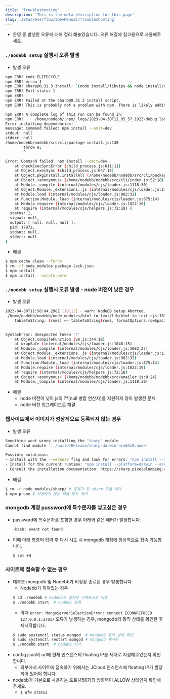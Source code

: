 ```yaml
---
title: 'Troubleshooting'
description: 'This is the meta description for this page'
slug: 'JStackOverflow/3DevManual/Troubleshooting'
---
```


- 운영 중 발생한 오류에 대해 정리 해놓았습니다. 오류 해결에 참고용으로 사용해주세요.

### `./nodebb setup` 실행시 오류 발생
- 발생 오류
```bash
npm ERR! code ELIFECYCLE
npm ERR! errno 1
npm ERR! sharp@0.31.3 install: `(node install/libvips && node install/dll-copy && prebuild-install) || (node install/can-compile && node-gyp rebuild && node install/dll-copy)`
npm ERR! Exit status 1
npm ERR! 
npm ERR! Failed at the sharp@0.31.3 install script.
npm ERR! This is probably not a problem with npm. There is likely additional logging output above.

npm ERR! A complete log of this run can be found in:
npm ERR!     /home/nodebb/.npm/_logs/2023-04-30T11_05_57_192Z-debug.log
Error installing dependencies!
message: Command failed: npm install --omit=dev
stdout: null
stderr: null
/home/nodebb/nodebb/src/cli/package-install.js:138
		throw e;
		^

Error: Command failed: npm install --omit=dev
    at checkExecSyncError (child_process.js:611:11)
    at Object.execSync (child_process.js:647:15)
    at Object.pkgInstall.installAll (/home/nodebb/nodebb/src/cli/package-install.js:129:9)
    at Object.<anonymous> (/home/nodebb/nodebb/src/cli/index.js:52:18)
    at Module._compile (internal/modules/cjs/loader.js:1118:30)
    at Object.Module._extensions..js (internal/modules/cjs/loader.js:1138:10)
    at Module.load (internal/modules/cjs/loader.js:982:32)
    at Function.Module._load (internal/modules/cjs/loader.js:875:14)
    at Module.require (internal/modules/cjs/loader.js:1022:19)
    at require (internal/modules/cjs/helpers.js:72:18) {
  status: 1,
  signal: null,
  output: [ null, null, null ],
  pid: 17972,
  stdout: null,
  stderr: null
}

```

- 해결

```bash
$ npm cache clean --force
$ rm -rf node_modules package-lock.json
$ npm install
$ npm install --unsafe-perm
```

### `./nodebb setup` 실행시 오류 발생 - node 버전이 낮은 경우

- 발생 오류

```bash
2023-04-30T11:58:04.298Z [19112] - warn: NodeBB Setup Aborted.
 /home/nodebb/nodebb/node_modules/html-to-text/lib/html-to-text.cjs:1838
    tableToString: (rows) => tableToString(rows, formatOptions.rowSpacing ?? 0, formatOptions.colSpacing ?? 3),
                                                                           ^

SyntaxError: Unexpected token '?'
    at Object.compileFunction (vm.js:344:18)
    at wrapSafe (internal/modules/cjs/loader.js:1048:15)
    at Module._compile (internal/modules/cjs/loader.js:1082:27)
    at Object.Module._extensions..js (internal/modules/cjs/loader.js:1138:10)
    at Module.load (internal/modules/cjs/loader.js:982:32)
    at Function.Module._load (internal/modules/cjs/loader.js:875:14)
    at Module.require (internal/modules/cjs/loader.js:1022:19)
    at require (internal/modules/cjs/helpers.js:72:18)
    at Object.<anonymous> (/home/nodebb/nodebb/src/emailer.js:8:24)
    at Module._compile (internal/modules/cjs/loader.js:1118:30)
```

- 해결
  - node 버전이 낮아 js의 ??(null 병합 연산자)를 지원하지 않아 발생한 문제
  - node 버전 업그레이드로 해결

### 웹사이트에서 이미지가 정상적으로 등록되지 않는 경우

- 발생 오류

```bash
Something went wrong installing the "sharp" module
Cannot find module '../build/Release/sharp-darwin-arm64v8.node'
 
Possible solutions:
- Install with the --verbose flag and look for errors: "npm install --ignore-scripts=false --verbose sharp"
- Install for the current runtime: "npm install --platform=darwin --arch=arm64 sharp"
- Consult the installation documentation: https://sharp.pixelplumbing.com/install
```

- 해결
```bash
$ rm -r node_modules/sharp/ # 문제가 된 sharp 모듈 제거
$ npm prune # 사용하지 않는 모듈 모두 제거
```

### mongodb 계정 password에 특수문자를 넣고싶은 경우
- password에 특수문자를 포함한 경우 아래와 같은 에러가 발생합니다.
  ```bash
  -bash: event not found
  ```
- 이때 아래 명령어 입력 후 다시 시도 시 mongodb 계정에 정상적으로 접속 가능합니다.
  ```bash
  $ set +H
  ```

### 사이트에 접속할 수 없는 경우
- 대부분 mongodb 및 Nodebb가 비정상 종료된 경우 발생합니다.
  - Nodebb가 꺼져있는 경우
  ```bash
  $ cd ./nodebb # nodebb가 설치된 디렉토리로 이동
  $ ./nodebb start  # nodebb 실행
  ```
  - 이때 `error: MongoServerSelectionError: connect ECONNREFUSED 127.0.0.1:27017` 오류가 발생하는 경우, mongodb의 동작 상태를 확인한 후 재시작합니다.
  ```bash
  $ sudo systemctl status mongod  # mongodb 동작 상태 확인
  $ sudo systemctl restart mongod # mongodb 재시작
  $ ./nodebb start  # nodebb 시작
  ```
- config.json의 url에 현재 인스턴스의 floating IP를 제대로 지정해주었는지 확인합니다.
  - 외부에서 사이트에 접속하기 위해서는 JCloud 인스턴스에 floating IP가 할당되어 있어야 합니다.
- nodebb가 기본으로 사용하는 포트(4567)의 방화벽이 ALLOW 상태인지 확인해주세요.
  - `$ ufw status`
